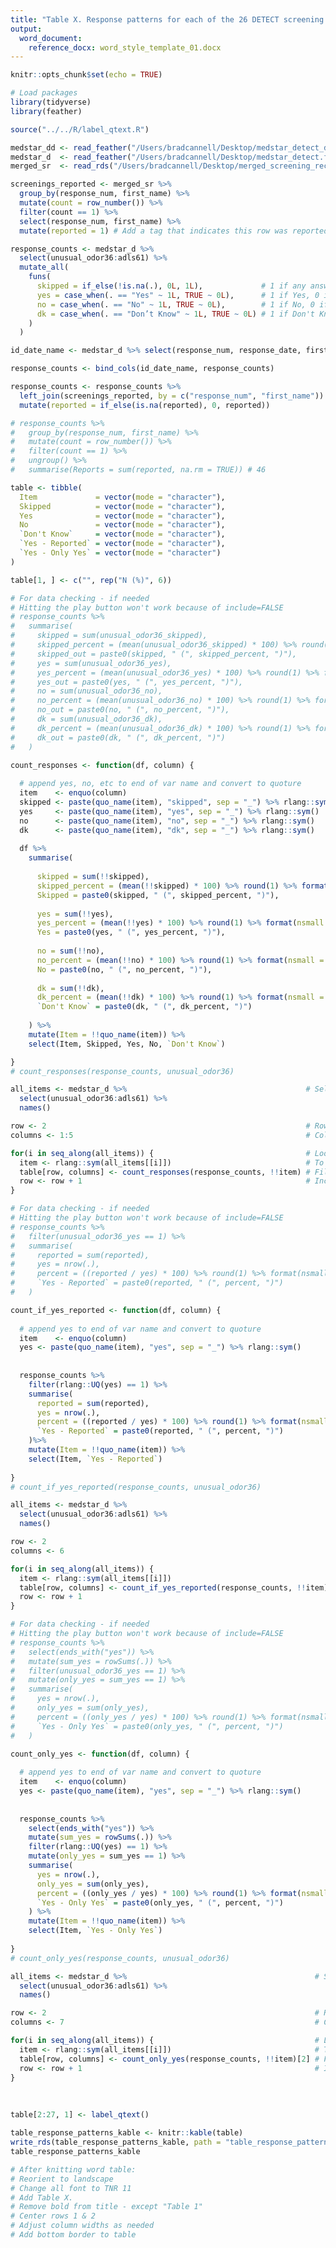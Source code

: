 ```yaml
---
title: "Table X. Response patterns for each of the 26 DETECT screening items"
output:
  word_document:
    reference_docx: word_style_template_01.docx
---
```


```r
knitr::opts_chunk$set(echo = TRUE)
```

```r
# Load packages
library(tidyverse)
library(feather)

source("../../R/label_qtext.R")
```

<!-- Load data -->

<!-- medstar_detect_demo.feather was created in data_clean_medstar.Rmd     -->
<!-- medstar_detect.feather was created in data_clean_medstar.Rmd    -->
<!-- merged_screening_recode.RData was created in preprocess_for_analysis.Rmd    -->

```r
medstar_dd <- read_feather("/Users/bradcannell/Desktop/medstar_detect_demo.feather")
medstar_d  <- read_feather("/Users/bradcannell/Desktop/medstar_detect.feather")
merged_sr  <- read_rds("/Users/bradcannell/Desktop/merged_screening_recode.RData")
```

<!-- Data management -->

<!-- What are the id numbers for screenings that were associated with a report (by someone) to APS (N=46)? -->

```r
screenings_reported <- merged_sr %>% 
  group_by(response_num, first_name) %>% 
  mutate(count = row_number()) %>% 
  filter(count == 1) %>% 
  select(response_num, first_name) %>% 
  mutate(reported = 1) # Add a tag that indicates this row was reported after merging with other data.
```

<!-- For each screening item, I want to know how often it was skipped, how often it was yes, how often it was no, how often it was don't know, if yes, how often it was reported, and if yes, how often other items were also yes. -->

```r
response_counts <- medstar_d %>% 
  select(unusual_odor36:adls61) %>% 
  mutate_all(
    funs(
      skipped = if_else(!is.na(.), 0L, 1L),             # 1 if any answer - even "Don't Know", 0 if NA
      yes = case_when(. == "Yes" ~ 1L, TRUE ~ 0L),      # 1 if Yes, 0 if anything else - including NA
      no = case_when(. == "No" ~ 1L, TRUE ~ 0L),        # 1 if No, 0 if anything else - including NA
      dk = case_when(. == "Don’t Know" ~ 1L, TRUE ~ 0L) # 1 if Don't Know, 0 if anything else - including NA
    )
  )
```

<!-- Merge response counts back with response number, date, and first name -->

```r
id_date_name <- medstar_d %>% select(response_num, response_date, first_name)

response_counts <- bind_cols(id_date_name, response_counts)
```

<!-- Merge response data with indicator variable for being reported to APS -->

```r
response_counts <- response_counts %>% 
  left_join(screenings_reported, by = c("response_num", "first_name")) %>% 
  mutate(reported = if_else(is.na(reported), 0, reported))
```

<!-- Make sure there are still 46 reports to APS -->

```r
# response_counts %>%
#   group_by(response_num, first_name) %>%
#   mutate(count = row_number()) %>%
#   filter(count == 1) %>%
#   ungroup() %>%
#   summarise(Reports = sum(reported, na.rm = TRUE)) # 46
```









<!-- Create table shell -->

```r
table <- tibble(
  Item             = vector(mode = "character"),
  Skipped          = vector(mode = "character"),
  Yes              = vector(mode = "character"),
  No               = vector(mode = "character"),
  `Don't Know`     = vector(mode = "character"),
  `Yes - Reported` = vector(mode = "character"),
  `Yes - Only Yes` = vector(mode = "character")
)
```

<!-- Add stat identifier to table -->

```r
table[1, ] <- c("", rep("N (%)", 6))
```

<!-- Create function to return N and percent for each response option by screening item -->

```r
# For data checking - if needed
# Hitting the play button won't work because of include=FALSE
# response_counts %>%
#   summarise(
#     skipped = sum(unusual_odor36_skipped),
#     skipped_percent = (mean(unusual_odor36_skipped) * 100) %>% round(1) %>% format(nsmall = 1L),
#     skipped_out = paste0(skipped, " (", skipped_percent, ")"),
#     yes = sum(unusual_odor36_yes),
#     yes_percent = (mean(unusual_odor36_yes) * 100) %>% round(1) %>% format(nsmall = 1L),
#     yes_out = paste0(yes, " (", yes_percent, ")"),
#     no = sum(unusual_odor36_no),
#     no_percent = (mean(unusual_odor36_no) * 100) %>% round(1) %>% format(nsmall = 1L),
#     no_out = paste0(no, " (", no_percent, ")"),
#     dk = sum(unusual_odor36_dk),
#     dk_percent = (mean(unusual_odor36_dk) * 100) %>% round(1) %>% format(nsmall = 1L),
#     dk_out = paste0(dk, " (", dk_percent, ")")
#   )
```

```r
count_responses <- function(df, column) {
  
  # append yes, no, etc to end of var name and convert to quoture
  item    <- enquo(column)
  skipped <- paste(quo_name(item), "skipped", sep = "_") %>% rlang::sym()
  yes     <- paste(quo_name(item), "yes", sep = "_") %>% rlang::sym()
  no      <- paste(quo_name(item), "no", sep = "_") %>% rlang::sym()
  dk      <- paste(quo_name(item), "dk", sep = "_") %>% rlang::sym()
  
  df %>%
    summarise(
      
      skipped = sum(!!skipped),
      skipped_percent = (mean(!!skipped) * 100) %>% round(1) %>% format(nsmall = 1L),
      Skipped = paste0(skipped, " (", skipped_percent, ")"),
      
      yes = sum(!!yes),
      yes_percent = (mean(!!yes) * 100) %>% round(1) %>% format(nsmall = 1L),
      Yes = paste0(yes, " (", yes_percent, ")"),
      
      no = sum(!!no),
      no_percent = (mean(!!no) * 100) %>% round(1) %>% format(nsmall = 1L),
      No = paste0(no, " (", no_percent, ")"),
      
      dk = sum(!!dk),
      dk_percent = (mean(!!dk) * 100) %>% round(1) %>% format(nsmall = 1L),
      `Don't Know` = paste0(dk, " (", dk_percent, ")")
      
    ) %>% 
    mutate(Item = !!quo_name(item)) %>% 
    select(Item, Skipped, Yes, No, `Don't Know`)

}
# count_responses(response_counts, unusual_odor36)
```

<!-- Loop over all screening items -->

```r
all_items <- medstar_d %>%                                        # Select all screening items
  select(unusual_odor36:adls61) %>% 
  names()

row <- 2                                                          # Row index to start with
columns <- 1:5                                                    # Columns to fill in

for(i in seq_along(all_items)) {                                  # Loop over each screening item
  item <- rlang::sym(all_items[[i]])                              # To "unquote" the column names
  table[row, columns] <- count_responses(response_counts, !!item) # Fill in table
  row <- row + 1                                                  # Increment row
}
```




<!-- Create function to return N and percent if yes, reported -->

```r
# For data checking - if needed
# Hitting the play button won't work because of include=FALSE
# response_counts %>% 
#   filter(unusual_odor36_yes == 1) %>% 
#   summarise(
#     reported = sum(reported),
#     yes = nrow(.),
#     percent = ((reported / yes) * 100) %>% round(1) %>% format(nsmall = 1L),
#     `Yes - Reported` = paste0(reported, " (", percent, ")")
#   )
```

```r
count_if_yes_reported <- function(df, column) {
  
  # append yes to end of var name and convert to quoture
  item    <- enquo(column)
  yes <- paste(quo_name(item), "yes", sep = "_") %>% rlang::sym()
  
  
  response_counts %>% 
    filter(rlang::UQ(yes) == 1) %>% 
    summarise(
      reported = sum(reported),
      yes = nrow(.),
      percent = ((reported / yes) * 100) %>% round(1) %>% format(nsmall = 1L),
      `Yes - Reported` = paste0(reported, " (", percent, ")")
    )%>% 
    mutate(Item = !!quo_name(item)) %>% 
    select(Item, `Yes - Reported`)
  
}
# count_if_yes_reported(response_counts, unusual_odor36)
```

<!-- Loop over all screening items -->

```r
all_items <- medstar_d %>%                                                 # Select all screening items
  select(unusual_odor36:adls61) %>% 
  names()

row <- 2                                                                   # Row index to start with
columns <- 6                                                               # Columns to fill in

for(i in seq_along(all_items)) {                                           # Loop over each screening item
  item <- rlang::sym(all_items[[i]])                                       # To "unquote" the column names
  table[row, columns] <- count_if_yes_reported(response_counts, !!item)[2] # Fill in table
  row <- row + 1                                                           # Increment row
}
```




<!-- Create function to return N and percent if yes, other yes -->

```r
# For data checking - if needed
# Hitting the play button won't work because of include=FALSE
# response_counts %>%
#   select(ends_with("yes")) %>%
#   mutate(sum_yes = rowSums(.)) %>%
#   filter(unusual_odor36_yes == 1) %>%
#   mutate(only_yes = sum_yes == 1) %>%
#   summarise(
#     yes = nrow(.),
#     only_yes = sum(only_yes),
#     percent = ((only_yes / yes) * 100) %>% round(1) %>% format(nsmall = 1L),
#     `Yes - Only Yes` = paste0(only_yes, " (", percent, ")")
#   )
```

```r
count_only_yes <- function(df, column) {
  
  # append yes to end of var name and convert to quoture
  item    <- enquo(column)
  yes <- paste(quo_name(item), "yes", sep = "_") %>% rlang::sym()
  
  
  response_counts %>%
    select(ends_with("yes")) %>%
    mutate(sum_yes = rowSums(.)) %>%
    filter(rlang::UQ(yes) == 1) %>%
    mutate(only_yes = sum_yes == 1) %>%
    summarise(
      yes = nrow(.),
      only_yes = sum(only_yes),
      percent = ((only_yes / yes) * 100) %>% round(1) %>% format(nsmall = 1L),
      `Yes - Only Yes` = paste0(only_yes, " (", percent, ")")
    ) %>% 
    mutate(Item = !!quo_name(item)) %>%
    select(Item, `Yes - Only Yes`)
  
}
# count_only_yes(response_counts, unusual_odor36)
```

<!-- Loop over all screening items -->

```r
all_items <- medstar_d %>%                                          # Select all screening items
  select(unusual_odor36:adls61) %>% 
  names()

row <- 2                                                            # Row index to start with
columns <- 7                                                        # Columns to fill in

for(i in seq_along(all_items)) {                                    # Loop over each screening item
  item <- rlang::sym(all_items[[i]])                                # To "unquote" the column names
  table[row, columns] <- count_only_yes(response_counts, !!item)[2] # Fill in table
  row <- row + 1                                                    # Increment row
}
```

<!-- Add screening item text to "item" column -->\

```r
table[2:27, 1] <- label_qtext()
```

<!-- Turn into Kable -->

```r
table_response_patterns_kable <- knitr::kable(table)
write_rds(table_response_patterns_kable, path = "table_response_patterns_kable.rds") # Save
table_response_patterns_kable
```

```r
# After knitting word table:
# Reorient to landscape
# Change all font to TNR 11
# Add Table X.
# Remove bold from title - except "Table 1"
# Center rows 1 & 2
# Adjust column widths as needed
# Add bottom border to table
```
























